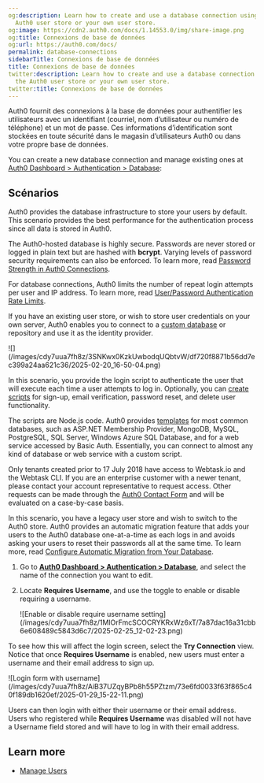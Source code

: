 ```yaml
---
og:description: Learn how to create and use a database connection using either the
  Auth0 user store or your own user store.
og:image: https://cdn2.auth0.com/docs/1.14553.0/img/share-image.png
og:title: Connexions de base de données
og:url: https://auth0.com/docs/
permalink: database-connections
sidebarTitle: Connexions de base de données
title: Connexions de base de données
twitter:description: Learn how to create and use a database connection using either
  the Auth0 user store or your own user store.
twitter:title: Connexions de base de données
---
```


Auth0 fournit des connexions à la base de données pour authentifier les utilisateurs avec un identifiant (courriel, nom d’utilisateur ou numéro de téléphone) et un mot de passe. Ces informations d’identification sont stockées en toute sécurité dans le magasin d’utilisateurs Auth0 ou dans votre propre base de données.

You can create a new database connection and manage existing ones at [Auth0 Dashboard > Authentication > Database](https://manage.auth0.com/#/connections/database):

## Scénarios

<Tabs><Tab title="Auth0 user store">

Auth0 provides the database infrastructure to store your users by default. This scenario provides the best performance for the authentication process since all data is stored in Auth0.

The Auth0-hosted database is highly secure. Passwords are never stored or logged in plain text but are hashed with **bcrypt**. Varying levels of password security requirements can also be enforced. To learn more, read [Password Strength in Auth0 Connections](/docs/authenticate/database-connections/password-strength).

<Callout icon="file-lines" color="#0EA5E9" iconType="regular">

For database connections, Auth0 limits the number of repeat login attempts per user and IP address. To learn more, read [User/Password Authentication Rate Limits](/docs/troubleshoot/customer-support/operational-policies/rate-limit-policy/database-connections-rate-limits).

</Callout>

</Tab><Tab title="Your own user store">

If you have an existing user store, or wish to store user credentials on your own server, Auth0 enables you to connect to a [custom database](/docs/authenticate/database-connections/custom-db) or repository and use it as the identity provider.

<Frame>![](/images/cdy7uua7fh8z/3SNKwx0KzkUwbodqUQbtvW/df720f8871b56dd7ec399a24aa621c36/2025-02-20_16-50-04.png)</Frame>

In this scenario, you provide the login script to authenticate the user that will execute each time a user attempts to log in. Optionally, you can [create scripts](/docs/authenticate/database-connections/custom-db/templates) for sign-up, email verification, password reset, and delete user functionality.

The scripts are Node.js code. Auth0 provides [templates](/docs/authenticate/database-connections/custom-db/templates) for most common databases, such as ASP.NET Membership Provider, MongoDB, MySQL, PostgreSQL, SQL Server, Windows Azure SQL Database, and for a web service accessed by Basic Auth. Essentially, you can connect to almost any kind of database or web service with a custom script.

<Warning>

Only tenants created prior to 17 July 2018 have access to Webtask.io and the Webtask CLI. If you are an enterprise customer with a newer tenant, please contact your account representative to request access. Other requests can be made through the [Auth0 Contact Form](https://auth0.com/get-started?place=documentation%20post&type=link&text=auth0%20contact%20form) and will be evaluated on a case-by-case basis.

</Warning>

</Tab><Tab title="Migrating to Auth0">

In this scenario, you have a legacy user store and wish to switch to the Auth0 store. Auth0 provides an automatic migration feature that adds your users to the Auth0 database one-at-a-time as each logs in and avoids asking your users to reset their passwords all at the same time. To learn more, read [Configure Automatic Migration from Your Database](/docs/manage-users/user-migration/configure-automatic-migration-from-your-database).

</Tab><Tab title="Requiring a username">

1. Go to [**Auth0 Dashboard > Authentication > Database**](https://manage.auth0.com/#/connections/database), and select the name of the connection you want to edit.
2. Locate **Requires Username**, and use the toggle to enable or disable requiring a username.

   <Frame>![Enable or disable require username setting](/images/cdy7uua7fh8z/1MlOrFmcSCOCRYKRxWz6xT/7a87dac16a31cbb6e608489c5843d6c7/2025-02-25_12-02-23.png)</Frame>

To see how this will affect the login screen, select the **Try Connection** view. Notice that once **Requires Username** is enabled, new users must enter a username and their email address to sign up.

<Frame>![Login form with username](/images/cdy7uua7fh8z/AiB37UZqyBPb8h55PZtzm/73e6fd0033f63f865c40f189db1620ef/2025-01-29_15-22-11.png)</Frame>

Users can then login with either their username or their email address. Users who registered while **Requires Username** was disabled will not have a Username field stored and will have to log in with their email address.

</Tab></Tabs>

## Learn more

* [Manage Users](/docs/manage-users)
